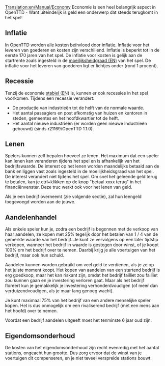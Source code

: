 [[Translation:en/Manual/Economy]]
{{nl/Vertaling|en/Manual/Economy|10}}
{{nl/Manual/Inhoudsopgave}}
Economie is een  heel belangrijk aspect in OpenTTD - Want uiteindelijk is geld een onderwerp dat steeds terugkomt in het spel!

==Inflatie==
In OpenTTD worden alle kosten beïnvloed door inflatie. Inflatie voor het leveren van goederen en kosten zijn verschillend. Inflatie is beperkt tot in de eerste 170 jaren van het spel. De inflatie voor kosten is gelijk aan de startrente zoals ingesteld in de [[en/Archive/Manual/Settings/Difficulty|moeilijksheidgraad (EN)]] van het spel. De inflatie voor het leveren van goederen ligt er lichtjes onder (rond 1 procent).

==Recessie==
Tenzij de economie [[en/Archive/Manual/Settings/Difficulty|stabiel (EN)]] is, kunnen er ook recessies in het spel voorkomen. Tijdens een recessie verandert:
* De productie van industrieën tot de helft van de normale waarde.
* Het aantal passagiers en post afkomstig van huizen en kantoren in steden, gemeentes en het hoofdkwartier tot de helft.
* Het aantal nieuwe industrieën (er worden geen nieuwe industrieën gebouwd) (sinds r21169/OpenTTD 1.1.0).

==Lenen==
Spelers kunnen zelf bepalen hoeveel ze lenen. Het maximum dat een speler kan lenen kan veranderen tijdens het spel en is afhankelijk van het bedrijfswaarde. De interest op het lenen worden maandelijks betaald aan de bank en liggen vast zoals ingesteld in de moeilijkheidsgraad van het spel. De interest verandert niet tijdens het spel.
Om snel het geleende geld terug te betalen, kan je ctrl+klikken op de knop "betaal xxxx terug" in het financiënvenster. Deze truc werkt ook voor het lenen van geld.

Als je een bedrijf overneemt (zie volgende sectie), zal hun leengeld toegevoegd worden aan de jouwe.

==Aandelenhandel==
Als enkele speler kun je, zodra een bedrijf is begonnen met de verkoop van haar aandelen, ze kopen met 25% tegelijk door het betalen van 1 / 4 van de gemerkte waarde van het bedrijf. Je kunt ze vervolgens op een later tijdstip verkopen, wanneer het bedrijf in waarde is gestegen door winst, of je koopt 100% om het bedrijf over te nemen. Daarbij krijg je alle voertuigen van het bedrijf, maar ook hun schuld.

Aandelen kunnen worden gebruikt om veel geld te verdienen, als je ze op het juiste moment koopt. Het kopen van aandelen van een startend bedrijf is erg goedkoop, maar het kan riskant zijn, omdat het bedrijf failliet zou failliet zou kunnen gaan en je investering verloren gaat. Maar als het bedrijf floreert kun je gemakkelijk je investering verhonderdvoudigen (of meer dan verduizendvoudigen, als je maar lang genoeg wacht).

Je kunt maximaal 75% van het bedrijf van een andere menselijke speler kopen. Het is dus onmogelijk om een rivaliserend bedrijf (met een mens aan het hoofd) over te nemen.

Voordat een bedrijf aandelen uitgeeft moet het tenminste 6 jaar oud zijn.

==Eigendomsonderhoud==
De kosten van het eigendomsonderhoud zijn recht evenredig met het aantal stations, ongeacht hun grootte. Dus zorg ervoor dat de winst van je voertuigen dit compenseren, en je niet teveel verspreide stations bouwt.